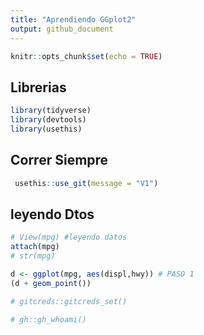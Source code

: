 ```yaml
---
title: "Aprendiendo GGplot2"
output: github_document
---
```


```r
knitr::opts_chunk$set(echo = TRUE)
```
## Librerias

```r
library(tidyverse)
library(devtools)
library(usethis)
```

## Correr Siempre

```r
 usethis::use_git(message = "V1")
```

## leyendo Dtos

```r
# View(mpg) #leyendo datos
attach(mpg)
# str(mpg)
```

```r
d <- ggplot(mpg, aes(displ,hwy)) # PASO 1
(d + geom_point())
```



















```r
# gitcreds::gitcreds_set()
```

```r
# gh::gh_whoami()
```



